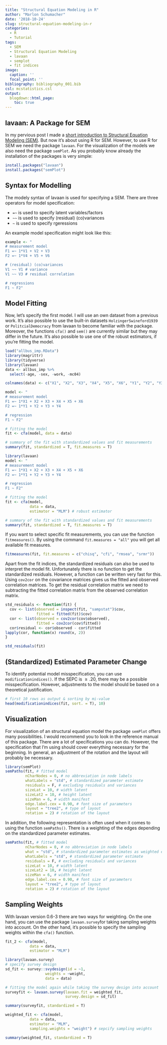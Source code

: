 ```yaml
---
title: "Structural Equation Modeling in R"
author: "Marlon Schumacher"
date: '2018-10-24'
slug: structural-equation-modeling-in-r
categories:
  - R
  - Tutorial
tags:
  - SEM
  - Structural Equation Modeling
  - lavaan
  - semplot
  - fit indices
image:
  caption: ''
  focal_point: ''
bibliography: bibliography_001.bib 
csl: mcstatistics.csl
output: 
  blogdown::html_page:
    toc: true
---
```


## lavaan: A Package for SEM
In my pervious post I made a [short introduction to Structural Equation Modeling (SEM)](https://www.mcstatistics.eu/post/structural-equation-modeling-a-short-introduction/). But now it's about using R for SEM. However, to use R for SEM we need the package `lavaan`. For the visualization of the models we also need the package `semPlot`. As you probably know already the installation of the packages is very simple:

```r
install.packages("lavaan")
install.packages("semPlot")
```

## Syntax for Modelling
The modely syntax of lavaan is used for specifying a SEM. There are three operators for model specification:

+ `=~` is used to specify latent variables/factors
+ `~~` is used to specify (residual) (co)variances
+ `~`  is used to specify rgeressions

An example model specification might look like this:

```r
example <- "
# measurement model
F1 =~ 1*V1 + V2 + V3
F2 =~ 1*V4 + V5 + V6

# (residual) (co)variances
V1 ~~ V1 # variance
V1 ~~ V3 # residual correlation

# regressions
F1 ~ F2"
```

## Model Fitting
Now, let's specify the first model. I will use an own dataset from a previous work. It's also possible to use the built-in datasets `HolzingerSwineford1939` or `PolitcialDemocracy` from lavaan to become familiar with the package. Moreover, the functions `cfa()` and `sem()` are currently similar but they may differ in the future. It's also possible to use one of the robust estimators, if you're fitting the model.

```r
load("allbus_imp.RData")
library(magrittr)
library(tidyverse)
library(lavaan)
data <- allbus_imp %>% 
  select(-age, -sex, -work, -mc04)

colnames(data) <- c("X1", "X2", "X3", "X4", "X5", "X6", "Y1", "Y2", "Y3", "Y4", "weight")

model <- "
# measurement model
F1 =~ 1*X1 + X2 + X3 + X4 + X5 + X6
F2 =~ 1*Y1 + Y2 + Y3 + Y4

# regression
F1 ~ F2"

# fitting the model
fit <- cfa(model, data = data)

# summary of the fit with standardized values and fit measurements
summary(fit, standardized = T, fit.measures = T)
```


```r
library(lavaan)
model <- "
# measurement model
F1 =~ 1*X1 + X2 + X3 + X4 + X5 + X6
F2 =~ 1*Y1 + Y2 + Y3 + Y4

# regression
F1 ~ F2"

# fitting the model
fit <- cfa(model, 
           data = data,
           estimator = "MLM") # robust estimator 

# summary of the fit with standardized values and fit measurements
summary(fit, standardized = T, fit.measures = T)
```

If you want to select specific fit measurements, you can use the function `fitmeasures()`. By using the command `fit.measures = "all"` you will get all available fit measures.

```r
fitmeasures(fit, fit.measures = c("chisq", "cfi", "rmsea", "srmr"))
```

Apart from the fit indices, the standardized residuals can also be used to interpret the model fit. Unfortunately there is no function to get the standardized residuals. However, a function can be written very fast for this. Using `cov2cor` on the covariance matrices gives us the fitted and observed correlation matrices. To get the residual correlation matrix we need to subtracting the fitted correlation matrix from the observed correlation matrix. 

```r
std_residuals <- function(fit) {
  cov <- list(observed = inspect(fit, "sampstat")$cov,
              fitted = fitted(fit)$cov)
  cor <- list(observed = cov2cor(cov$observed),
              fitted = cov2cor(cov$fitted))
  cor$residual <- cor$observed - cor$fitted
lapply(cor, function(x) round(x, 2))
}

std_residuals(fit)
```


## (Standardized) Estimated Parameter Change
To identify potential model misspecification, you can use `modificationindices()`. If the SEPC is $\geq.20$, there may be a possible misspecification. However, adjustments to the model should be based on a theoretical justification.

```r
# first 10 rows as output & sorting by mi-value
head(modificationindices(fit, sort. = T), 10)
```

## Visualization
For visualization of an structural equation model the package `semPlot` offers many possibilities. I would recommend you to look in the reference manual of this package. There are a lot of specifications you can do. However, the specification that I'm using should cover everything necessary for the beginning. In general, an adjustment of the rotation and the layout will probably be necessary.

```r
library(semPlot)
semPaths(fit, # fitted model
         nCharNodes = 0, # no abbreviation in node labels
         whatLabels = "std", # standardized parameter estimate 
         residuals = F, # excluding residuals and variances
         sizeLat = 10, # width latent
         sizeLat2 = 10, # height latent
         sizeMan = 6, # width manifest
         edge.label.cex = 0.90, # font size of parameters
         layout = "tree2", # type of layout
         rotation = 2) # rotation of the layout
```

In addition, the following representation is often used when it comes to using the function `semPaths()`. There is a weighting of the edges depending on the standardized parameter estimates. 

```r
semPaths(fit, # fitted model
         nCharNodes = 0, # no abbreviation in node labels
         what = "std", # standardized parameter estimates as weighted edges 
         whatLabels = "std", # standardized parameter estimate 
         residuals = F, # excluding residuals and variances
         sizeLat = 10, # width latent
         sizeLat2 = 10, # height latent
         sizeMan = 6, # width manifest
         edge.label.cex = 0.90, # font size of parameters
         layout = "tree2", # type of layout
         rotation = 2) # rotation of the layout
```

## Sampling Weights
With lavaan version 0.6-3 there are two ways for weighting. On the one hand, you can use the package `lavaan.survey`for taking sampling weights into account. On the other hand, it's possible to specify the sampling weights within the `cfa()` function. 

```r
fit_2 <- cfa(model, 
           data = data,
           estimator = "MLM")

library(lavaan.survey)
# specify survey design
sd_fit <- survey::svydesign(id = ~1,
                  weights = ~weight,
                  data = data)

# fitting the model again while taking the survey design into account
surveyfit <- lavaan.survey(lavaan.fit = weighted_fit,
                           survey.design = sd_fit)

summary(surveyfit, standardized = T)
```

```r
weighted_fit <- cfa(model, 
           data = data,
           estimator = "MLM",
           sampling.weights = "weight") # sepcify sampling weights

summary(weighted_fit, standardized = T)
```
